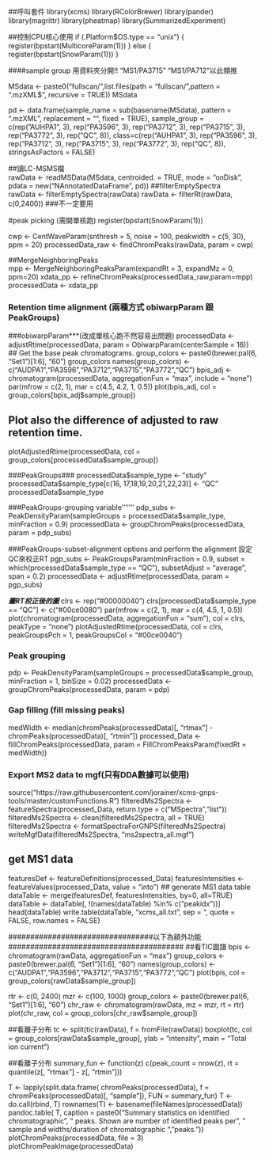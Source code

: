 ##呼叫套件
library(xcms)
library(RColorBrewer)
library(pander)
library(magrittr)
library(pheatmap)
library(SummarizedExperiment)

##控制CPU核心使用
if (.Platform$OS.type == "unix") {
  register(bpstart(MulticoreParam(1)))
} else {
  register(bpstart(SnowParam(1)))
} 




####sample group 用資料夾分開!! "MS1/PA3715" "MS1/PA712"以此類推

MSdata <- paste0("fullscan/",list.files(path = "fullscan/",pattern = ".mzXML$", recursive = TRUE))
MSdata


                 
pd <- data.frame(sample_name = sub(basename(MSdata), 
                                    pattern = ".mzXML",
                                    replacement = "", 
                                    fixed = TRUE),
                  sample_group = c(rep("AUHPA1", 3), 
                                   rep("PA3596", 3),
                                   rep("PA3712", 3),
                                   rep("PA3715", 3),
                                   rep("PA3772", 3),
                                   rep("QC", 8)),
                  class=c(rep("AUHPA1", 3), 
                          rep("PA3596", 3),
                          rep("PA3712", 3),
                          rep("PA3715", 3),
                          rep("PA3772", 3),
                          rep("QC", 8)),
                  stringsAsFactors
                  = FALSE)
                 
##讀LC-MSMS檔                 
rawData <- readMSData(MSdata, centroided. = TRUE, mode = "onDisk",
                      pdata = new("NAnnotatedDataFrame", pd))
##filterEmptySpectra                      
rawData <- filterEmptySpectra(rawData)
rawData <- filterRt(rawData, c(0,2400))  ###不一定要用
                      

        
#peak picking (需開單核跑)
register(bpstart(SnowParam(1)))

cwp <- CentWaveParam(snthresh = 5, noise = 100, peakwidth = c(5, 30), ppm = 20)
processedData_raw <- findChromPeaks(rawData, param = cwp)
        
##MergeNeighboringPeaks       
mpp <- MergeNeighboringPeaksParam(expandRt = 3, expandMz = 0, ppm=20)
xdata_pp <- refineChromPeaks(processedData_raw,param=mpp)
processedData <- xdata_pp
                      
                  




### Retention time alignment (兩種方式 obiwarpParam 跟 PeakGroups)

###obiwarpParam***(改成單核心跑不然容易出問題)
processedData <- adjustRtime(processedData, param = ObiwarpParam(centerSample = 16))
## Get the base peak chromatograms.
group_colors <- paste0(brewer.pal(6, "Set1")[1:6], "60")
group_colors
names(group_colors) <- c("AUDPA1","PA3596","PA3712","PA3715","PA3772","QC")
bpis_adj <- chromatogram(processedData, aggregationFun = "max", include = "none")
par(mfrow = c(2, 1), mar = c(4.5, 4.2, 1, 0.5))
plot(bpis_adj, col = group_colors[bpis_adj$sample_group])

## Plot also the difference of adjusted to raw retention time.
plotAdjustedRtime(processedData, col = group_colors[processedData$sample_group])


###PeakGroups###
processedData$sample_type <- "study"
processedData$sample_type[c(16, 17,18,19,20,21,22,23)] <- "QC"
processedData$sample_type

###PeakGroups-grouping variable''''''' 
pdp_subs <- PeakDensityParam(sampleGroups = processedData$sample_type,
                             minFraction = 0.9)
processedData <- groupChromPeaks(processedData, param = pdp_subs)

###PeakGroups-subset-alignment options and perform the alignment 設定QC來校正RT
pgp_subs <- PeakGroupsParam(minFraction = 0.9,
                            subset = which(processedData$sample_type == "QC"),
                            subsetAdjust = "average", span = 0.2)
processedData <- adjustRtime(processedData, param = pgp_subs)

***畫RT校正後的圖***
clrs <- rep("#00000040")
clrs[processedData$sample_type == "QC"] <- c("#00ce0080")
par(mfrow = c(2, 1), mar = c(4, 4.5, 1, 0.5))
plot(chromatogram(processedData, aggregationFun = "sum"),
     col = clrs, peakType = "none")
plotAdjustedRtime(processedData, col = clrs, peakGroupsPch = 1,
                  peakGroupsCol = "#00ce0040")



### Peak grouping
pdp <- PeakDensityParam(sampleGroups = processedData$sample_group,
                        minFraction = 1, binSize = 0.02)
processedData <- groupChromPeaks(processedData, param = pdp) 

### Gap filling (fill missing peaks)
medWidth <- median(chromPeaks(processedData)[, "rtmax"] -
                   chromPeaks(processedData)[, "rtmin"])
processed_Data <- fillChromPeaks(processedData, param = FillChromPeaksParam(fixedRt = medWidth))

### Export MS2 data to mgf(只有DDA數據可以使用)
source("https://raw.githubusercontent.com/jorainer/xcms-gnps-tools/master/customFunctions.R")
filteredMs2Spectra <- featureSpectra(processed_Data, return.type = c("MSpectra","list"))
filteredMs2Spectra <- clean(filteredMs2Spectra, all = TRUE)
filteredMs2Spectra <- formatSpectraForGNPS(filteredMs2Spectra)
writeMgfData(filteredMs2Spectra, "ms2spectra_all.mgf") 

## get MS1 data
featuresDef <- featureDefinitions(processed_Data)
featuresIntensities <- featureValues(processed_Data, value = "into")
## generate MS1 data table
dataTable <- merge(featuresDef, featuresIntensities, by=0, all=TRUE)
dataTable <- dataTable[, !(names(dataTable) %in% c("peakidx"))]
head(dataTable)
write.table(dataTable, "xcms_all.txt", sep = "\t", quote = FALSE, row.names = FALSE)



#################################以下為額外功能########################################
##看TIC圖譜
bpis <- chromatogram(rawData, aggregationFun = "max")
group_colors <- paste0(brewer.pal(6, "Set1")[1:6], "60")
names(group_colors) <- c("AUDPA1","PA3596","PA3712","PA3715","PA3772","QC")
plot(bpis, col = group_colors[rawData$sample_group])

rtr <- c(0, 2400)
mzr <- c(100, 1000)
group_colors <- paste0(brewer.pal(6, "Set1")[1:6], "60")
chr_raw <- chromatogram(rawData, mz = mzr, rt = rtr)
plot(chr_raw, col = group_colors[chr_raw$sample_group])

##看離子分布
tc <- split(tic(rawData), f = fromFile(rawData))
boxplot(tc, col = group_colors[rawData$sample_group],
        ylab = "intensity", main = "Total ion current")
        
##看離子分布
summary_fun <- function(z)
    c(peak_count = nrow(z), rt = quantile(z[, "rtmax"] - z[, "rtmin"]))

T <- lapply(split.data.frame(
    chromPeaks(processedData), f = chromPeaks(processedData)[, "sample"]),
    FUN = summary_fun)
T <- do.call(rbind, T)
rownames(T) <- basename(fileNames(processedData))
pandoc.table(
    T,
    caption = paste0("Summary statistics on identified chromatographic",
                     " peaks. Shown are number of identified peaks per",
                     " sample and widths/duration of chromatographic ",
                     "peaks."))
plotChromPeaks(processedData, file = 3)
plotChromPeakImage(processedData)   
 